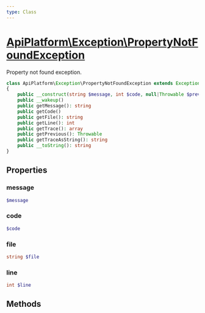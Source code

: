 ```yaml
---
type: Class
---
```


# [ApiPlatform\Exception\PropertyNotFoundException](/docs/v3.1/reference/Exception/PropertyNotFoundException)

Property not found exception.


```php
class ApiPlatform\Exception\PropertyNotFoundException extends Exception implements Stringable, Throwable, `<a href="/docs/v3.1/reference/Exception/ExceptionInterface">ApiPlatform\Exception\ExceptionInterface</a>`
{
    public __construct(string $message, int $code, null|Throwable $previous)
    public __wakeup()
    public getMessage(): string
    public getCode()
    public getFile(): string
    public getLine(): int
    public getTrace(): array
    public getPrevious(): Throwable
    public getTraceAsString(): string
    public __toString(): string
}
```
## Properties
### message

```php
$message
```



### code

```php
$code
```



### file

```php
string $file
```



### line

```php
int $line
```



## Methods
